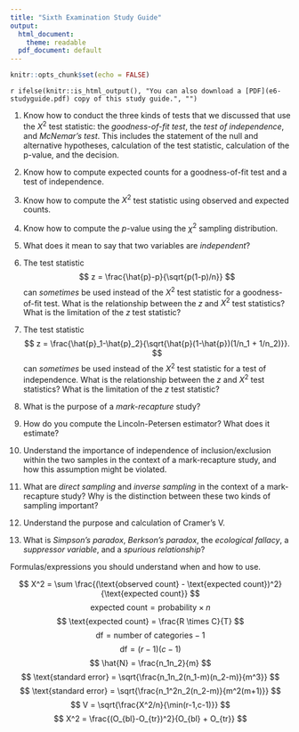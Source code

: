 ```yaml
---
title: "Sixth Examination Study Guide"
output:
  html_document:
    theme: readable
  pdf_document: default
---
```


```r
knitr::opts_chunk$set(echo = FALSE)
```

`r ifelse(knitr::is_html_output(), "You can also download a [PDF](e6-studyguide.pdf) copy of this study guide.", "")`

1. Know how to conduct the three kinds of tests that we discussed that use the $X^2$ test statistic: the *goodness-of-fit test*, the *test of independence*, and *McNemar's test*. This includes the statement of the null and alternative hypotheses, calculation of the test statistic, calculation of the p-value, and the decision. 

0. Know how to compute expected counts for a goodness-of-fit test and a test of independence.

0. Know how to compute the $X^2$ test statistic using observed and expected counts.

0. Know how to compute the $p$-value using the $\chi^2$ sampling distribution.

0. What does it mean to say that two variables are *independent*? 

0. The test statistic 
$$
  z = \frac{\hat{p}-p}{\sqrt{p(1-p)/n}}
$$
can *sometimes* be used instead of the $X^2$ test statistic for a goodness-of-fit test. What is the relationship between the $z$ and $X^2$ test statistics? What is the limitation of the $z$ test statistic?

0. The test statistic
$$
  z = \frac{\hat{p}_1-\hat{p}_2}{\sqrt{\hat{p}(1-\hat{p})(1/n_1 + 1/n_2)}}.
$$
can *sometimes* be used instead of the $X^2$ test statistic for a test of independence. What is the relationship between the $z$ and $X^2$ test statistics? What is the limitation of the $z$ test statistic?

0. What is the purpose of a *mark-recapture* study? 

0. How do you compute the Lincoln-Petersen estimator? What does it estimate?

0. Understand the importance of independence of inclusion/exclusion within the two samples in the context of a mark-recapture study, and how this assumption might be violated.

0. What are *direct sampling* and *inverse sampling* in the context of a mark-recapture study? Why is the distinction between these two kinds of sampling important? 

0. Understand the purpose and calculation of Cramer's V.

0. What is *Simpson's paradox*, *Berkson's paradox*, the *ecological fallacy*, a *suppressor variable*, and a *spurious relationship*?

Formulas/expressions you should understand when and how to use.

$$
	X^2 = \sum \frac{(\text{observed count} - \text{expected count})^2}{\text{expected count}}
$$
$$
	\text{expected count} = \text{probability} \times n
$$
$$
	\text{expected count} = \frac{R \times C}{T}
$$
$$
  \text{df} = \text{number of categories} - 1
$$
$$
	\text{df} = (r-1)(c-1)
$$
$$
	\hat{N} = \frac{n_1n_2}{m}
$$
$$
\text{standard error} = \sqrt{\frac{n_1n_2(n_1-m)(n_2-m)}{m^3}}
$$
$$
\text{standard error} = \sqrt{\frac{n_1^2n_2(n_2-m)}{m^2(m+1)}}
$$
$$
V = \sqrt{\frac{X^2/n}{\min(r-1,c-1)}}
$$
$$
X^2 = \frac{(O_{bl}-O_{tr})^2}{O_{bl} + O_{tr}}
$$
